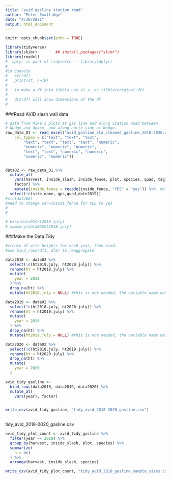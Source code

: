 ```yaml
---
title: "avid gasline station road"
author: "Peter Smallidge"
date: "4/30/2021"
output: html_document
---
```


```r
knitr::opts_chunk$set(echo = TRUE)
```


<!-- 
use this code for comments between chunks
-->


```r
library(tidyverse)
library(skimr)        ## install.packages("skimr")
library(readxl)
#  dplyr is part of tidyverse -- library(dplyr)
#
#in console
#   str(df)
#   print(df, n=10)
#   
#   to make a df into tibble use x1 <- as_tibble(original_df)  
#   
#   dim(df) will show dimensions of the df
#   
```

###Read AVID slash wall data
```r

# data from Mike's plots at gas line and along Station Road between
# Wedge and Guise, and along north side of Wedge.
raw_data_01 <- read_excel("avid_gasline_sta_cleaned_gasline_2018-2020.xlsx", 
    col_types = c("text", "text", "text", 
        "text", "text", "text", "text", "numeric", 
        "numeric", "numeric", "numeric", 
        "text", "text", "numeric", "numeric", 
        "numeric", "numeric"))


data02 <- raw_data_01 %>% 
  mutate_at(
    vars(harvest, inside_slash, inside_fence, plot, species, quad, tag),
    factor) %>% 
    mutate(inside_fence = recode(inside_fence, "YES" = "yes")) %>%  #old = new
  select(!c(site_name, gps,quad,date2019))
#str(data02)
#need to change var=inside_fence for YES to yes
#
#

# hist(data02$ht2018.july)
# summary(data02$ht2018.july)
```

###Make the Data Tidy
```r
#create df with heights for each year, then bind.
#use bind_rows(df1, df2) to reaggregate

data2018 <- data02 %>% 
  select(!c(ht2019.july, ht2020.july)) %>% 
  rename(ht = ht2018.july) %>% 
  mutate(
    year = 2018
  ) %>% 
  drop_na(ht) %>% 
  mutate(ht2018.july = NULL) #this is not needed, the variable name was changed

data2019 <- data02 %>% 
  select(!c(ht2018.july, ht2020.july)) %>% 
  rename(ht = ht2019.july) %>% 
  mutate(
    year = 2019
  ) %>% 
  drop_na(ht) %>% 
  mutate(ht2019.july = NULL) #this is not needed, the variable name was changed

data2020 <- data02 %>% 
  select(!c(ht2018.july, ht2019.july)) %>% 
  rename(ht = ht2020.july) %>% 
  drop_na(ht) %>% 
  mutate(
    year = 2020
  )

avid_tidy_gasline <- 
  bind_rows(data2018, data2019, data2020) %>% 
  mutate_at(
    vars(year), factor)


write_csv(avid_tidy_gasline, "tidy_avid_2018-2020_gasline.csv")
  
```
tidy_avid_2018-2020_gasline.csv


```r
avid_tidy_plot_count <- avid_tidy_gasline %>% 
  filter(year == 2018) %>% 
  group_by(harvest, inside_slash, plot, species) %>% 
  summarize(
    n = n()
  ) %>% 
  arrange(harvest, inside_slash, species)

write_csv(avid_tidy_plot_count, "tidy_avid_2018_gasline_sample_sizes.csv")
```

